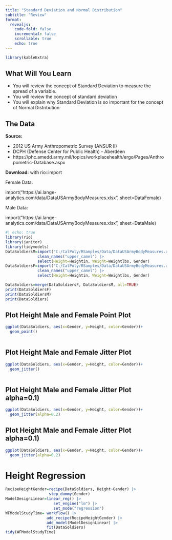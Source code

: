 ```yaml
---
title: "Standard Deviation and Normal Distribution"
subtitle: "Review"
format: 
  revealjs:
    code-fold: false
    incremental: false
    scrollable: true
    echo: true
---
```


```r
library(kableExtra)

```

## What Will You Learn {.scrollable .smaller}

-   You will review the concept of Standard Deviation to measure the spread of a variable.
- You will review the concept of standard deviation
- You will explain  why Standard Deviation is so important for the concept of Normal Distribution

 

## The Data {.non-incremental}

**Source:**

- 2012 US Army Anthropometric Survey (ANSUR II) 
- DCPH (Defense Center for Public Health) - Aberdeen
- https://phc.amedd.army.mil/topics/workplacehealth/ergo/Pages/Anthropometric-Database.aspx

**Download:** with rio::import


Female Data:

import("https://ai.lange-analytics.com/data/DataUSArmyBodyMeasures.xlsx", sheet=DataFemale)

Male Data:

import("https://ai.lange-analytics.com/data/DataUSArmyBodyMeasures.xlsx", sheet=DataMale)


```r
#| echo: true
library(rio)
library(janitor)
library(tidymodels)
DataSoldiersM=import("C:/CalPoly/RSamples/Data/DataUSArmyBodyMeasures.xlsx", sheet="DataMale")|> 
              clean_names("upper_camel") |> 
              select(Height=Heightin, Weight=Weightlbs, Gender)
DataSoldiersF=import("C:/CalPoly/RSamples/Data/DataUSArmyBodyMeasures.xlsx", sheet="DataFemale")|> 
              clean_names("upper_camel") |> 
              select(Height=Heightin, Weight=Weightlbs, Gender)

DataSoldiers=merge(DataSoldiersF, DataSoldiersM, all=TRUE)
print(DataSoldiersF)
print(DataSoldiersM)
print(DataSoldiers)
```

## Plot Height Male and Female Point Plot 

```r
ggplot(DataSoldiers, aes(x=Gender, y=Height, color=Gender))+
  geom_point()
  
```


## Plot Height Male and Female Jitter Plot

```r
ggplot(DataSoldiers, aes(x=Gender, y=Height, color=Gender))+
  geom_jitter()
  
```

## Plot Height Male and Female Jitter Plot alpha=0.1)

```r
ggplot(DataSoldiers, aes(x=Gender, y=Height, color=Gender))+
  geom_jitter(alpha=0.2)
```

## Plot Height Male and Female Jitter Plot alpha=0.1)

```r
ggplot(DataSoldiers, aes(x=Gender, y=Height, color=Gender))+
  geom_jitter(alpha=0.2)
```

# Height Regression

```r
RecipeHeightGender=recipe(DataSoldiers, Height~Gender) |> 
                   step_dummy(Gender)
ModelDesignLinear=linear_reg() |> 
                     set_engine("lm") |> 
                     set_mode("regression")
WFModelStudyTime= workflow() |> 
                  add_recipe(RecipeHeightGender) |> 
                  add_model(ModelDesignLinear) |> 
                  fit(DataSoldiers)
tidy(WFModelStudyTime)
```


